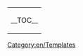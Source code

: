 {|style="clear:right; float:right;"
|style="background: none; border:0px;"|
__TOC__
|}<noinclude>[[Category:en/Templates]]</noinclude>